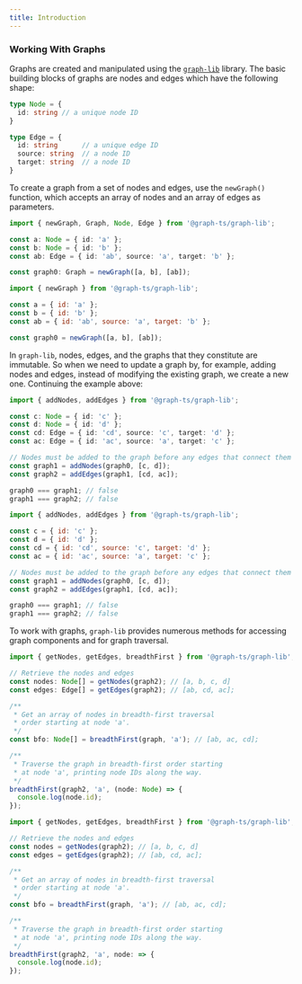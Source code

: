 ```yaml
---
title: Introduction
---
```



### Working With Graphs

Graphs are created and manipulated using the [```graph-lib```](https://github.com/graph-ts/graph-lib) library.
The basic building blocks of graphs are nodes and edges which have the following shape:

```typescript
type Node = {
  id: string // a unique node ID
}

type Edge = {
  id: string      // a unique edge ID
  source: string  // a node ID
  target: string  // a node ID
}
```

To create a graph from a set of nodes and edges, use the ```newGraph()``` function, which accepts an array of nodes
and an array of edges as parameters.

<TabbedCodeBlock>

```typescript
import { newGraph, Graph, Node, Edge } from '@graph-ts/graph-lib';

const a: Node = { id: 'a' };
const b: Node = { id: 'b' };
const ab: Edge = { id: 'ab', source: 'a', target: 'b' };

const graph0: Graph = newGraph([a, b], [ab]);
```

```javascript
import { newGraph } from '@graph-ts/graph-lib';

const a = { id: 'a' };
const b = { id: 'b' };
const ab = { id: 'ab', source: 'a', target: 'b' };

const graph0 = newGraph([a, b], [ab]);
```

</TabbedCodeBlock>

In ```graph-lib```, nodes, edges, and the graphs that they constitute are immutable. So when we need to
update a graph by, for example, adding nodes and edges, instead of modifying the existing graph,
we create a new one. Continuing the example above:

<TabbedCodeBlock>

```typescript
import { addNodes, addEdges } from '@graph-ts/graph-lib';

const c: Node = { id: 'c' };
const d: Node = { id: 'd' };
const cd: Edge = { id: 'cd', source: 'c', target: 'd' };
const ac: Edge = { id: 'ac', source: 'a', target: 'c' };

// Nodes must be added to the graph before any edges that connect them
const graph1 = addNodes(graph0, [c, d]);
const graph2 = addEdges(graph1, [cd, ac]);

graph0 === graph1; // false
graph1 === graph2; // false
```

```javascript
import { addNodes, addEdges } from '@graph-ts/graph-lib';

const c = { id: 'c' };
const d = { id: 'd' };
const cd = { id: 'cd', source: 'c', target: 'd' };
const ac = { id: 'ac', source: 'a', target: 'c' };

// Nodes must be added to the graph before any edges that connect them
const graph1 = addNodes(graph0, [c, d]);
const graph2 = addEdges(graph1, [cd, ac]);

graph0 === graph1; // false
graph1 === graph2; // false
```

</TabbedCodeBlock>

To work with graphs, ```graph-lib``` provides numerous methods for accessing graph components and for graph traversal.

<TabbedCodeBlock>

```typescript
import { getNodes, getEdges, breadthFirst } from '@graph-ts/graph-lib';

// Retrieve the nodes and edges
const nodes: Node[] = getNodes(graph2); // [a, b, c, d]
const edges: Edge[] = getEdges(graph2); // [ab, cd, ac];

/**
 * Get an array of nodes in breadth-first traversal
 * order starting at node 'a'.
 */
const bfo: Node[] = breadthFirst(graph, 'a'); // [ab, ac, cd];

/**
 * Traverse the graph in breadth-first order starting
 * at node 'a', printing node IDs along the way.
 */
breadthFirst(graph2, 'a', (node: Node) => {
  console.log(node.id);
});
```

```javascript
import { getNodes, getEdges, breadthFirst } from '@graph-ts/graph-lib';

// Retrieve the nodes and edges
const nodes = getNodes(graph2); // [a, b, c, d]
const edges = getEdges(graph2); // [ab, cd, ac];

/**
 * Get an array of nodes in breadth-first traversal
 * order starting at node 'a'.
 */
const bfo = breadthFirst(graph, 'a'); // [ab, ac, cd];

/**
 * Traverse the graph in breadth-first order starting
 * at node 'a', printing node IDs along the way.
 */
breadthFirst(graph2, 'a', node: => {
  console.log(node.id);
});
```

</TabbedCodeBlock>